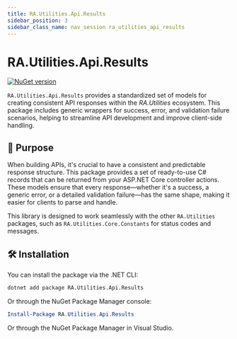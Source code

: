 ```yaml
---
title: RA.Utilities.Api.Results
sidebar_position: 3
sidebar_class_name: nav_session ra_utilities_api_results
---
```



<p align="center">
<LogoSvg width={'15rem'} height={'15rem'} />
</p>

# RA.Utilities.Api.Results

[![NuGet version](https://img.shields.io/nuget/v/RA.Utilities.Api.Results.svg)](https://www.nuget.org/packages/RA.Utilities.Api.Results/)

`RA.Utilities.Api.Results` provides a standardized set of models for creating consistent API responses within the *RA.Utilities* ecosystem.
This package includes generic wrappers for success, error, and validation failure scenarios, helping to streamline API development and improve client-side handling.

## 🎯 Purpose

When building APIs, it's crucial to have a consistent and predictable response structure.
This package provides a set of ready-to-use C# records that can be returned from your ASP.NET Core controller actions.
These models ensure that every response—whether it's a success, a generic error, or a detailed validation failure—has the same shape, making it easier for clients to parse and handle.

This library is designed to work seamlessly with the other `RA.Utilities` packages, such as `RA.Utilities.Core.Constants` for status codes and messages.

## 🛠️ Installation

You can install the package via the .NET CLI:

```bash
dotnet add package RA.Utilities.Api.Results
```

Or through the NuGet Package Manager console:

```powershell
Install-Package RA.Utilities.Api.Results
```

Or through the NuGet Package Manager in Visual Studio.

<br />
<br />

<DocCardList />


